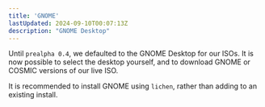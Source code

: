 ```yaml
---
title: 'GNOME'
lastUpdated: 2024-09-10T00:07:13Z
description: "GNOME Desktop"
---
```


Until `prealpha 0.4`, we defaulted to the GNOME Desktop for our ISOs. It is now possible
to select the desktop yourself, and to download GNOME or COSMIC versions of our live ISO.

It is recommended to install GNOME using `lichen`, rather than adding to an existing install.
